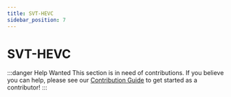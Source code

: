 ```yaml
---
title: SVT-HEVC
sidebar_position: 7
---
```


# SVT-HEVC

:::danger Help Wanted
This section is in need of contributions. If you believe you can help, please see our [Contribution Guide](../contribution-guide.mdx) to get started as a contributor!
:::